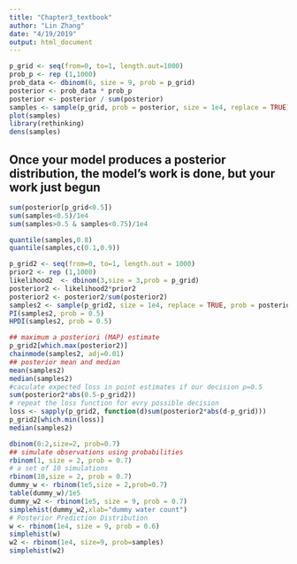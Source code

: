 ```yaml
---
title: "Chapter3_textbook"
author: "Lin Zhang"
date: "4/19/2019"
output: html_document
---
```


```r
p_grid <- seq(from=0, to=1, length.out=1000)
prob_p <- rep (1,1000)
prob_data <- dbinom(6, size = 9, prob = p_grid)
posterior <- prob_data * prob_p
posterior <- posterior / sum(posterior)
samples <- sample(p_grid, prob = posterior, size = 1e4, replace = TRUE)
plot(samples)
library(rethinking)
dens(samples)
```

## Once your model produces a posterior distribution, the model's work is done, but your work just begun 

```r
sum(posterior[p_grid<0.5])
sum(samples<0.5)/1e4
sum(samples>0.5 & samples<0.75)/1e4
```

```r
quantile(samples,0.8)
quantile(samples,c(0.1,0.9))
```

```r
p_grid2 <- seq(from=0, to=1, length.out = 1000)
prior2 <- rep (1,1000)
likelihood2  <- dbinom(3,size = 3,prob = p_grid)
posterior2 <- likelihood2*prior2
posterior2 <- posterior2/sum(posterior2)
samples2 <- sample(p_grid2, size = 1e4, replace = TRUE, prob = posterior2)
PI(samples2, prob = 0.5)
HPDI(samples2, prob = 0.5)
```

```r
## maximum a posteriori (MAP) estimate
p_grid2[which.max(posterior2)]
chainmode(samples2, adj=0.01)
## posterior mean and median
mean(samples2)
median(samples2)
#caculate expected loss in point estimates if our decision p=0.5
sum(posterior2*abs(0.5-p_grid2))
# repeat the loss function for evry possible decision
loss <- sapply(p_grid2, function(d)sum(posterior2*abs(d-p_grid)))
p_grid2[which.min(loss)]
median(samples2)
```

```r
dbinom(0:2,size=2, prob=0.7)
## simulate observations using probabilities
rbinom(1, size = 2, prob = 0.7)
# a set of 10 simulations
rbinom(10,size = 2, prob = 0.7)
dummy_w <- rbinom(1e5,size = 2,prob=0.7)
table(dummy_w)/1e5
dummy_w2 <- rbinom(1e5, size = 9, prob = 0.7)
simplehist(dummy_w2,xlab="dummy water count")
# Posterior Prediction Distribution
w <- rbinom(1e4, size = 9, prob = 0.6)
simplehist(w)
w2 <- rbinom(1e4, size=9, prob=samples)
simplehist(w2)
```
